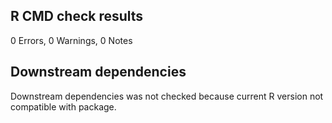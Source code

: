 ## R CMD check results


0 Errors, 0 Warnings, 0 Notes

## Downstream dependencies
Downstream dependencies was not checked because current R version not compatible
with package. 
